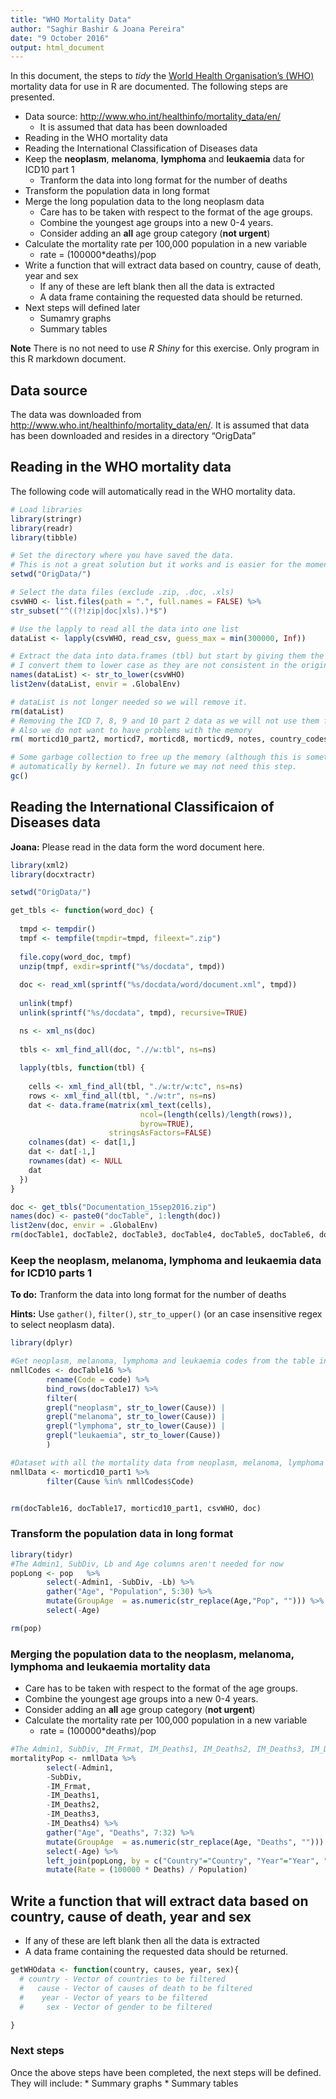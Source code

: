 ```yaml
---
title: "WHO Mortality Data"
author: "Saghir Bashir & Joana Pereira"
date: "9 October 2016"
output: html_document
---
```


In this document, the steps to *tidy* the [World Health Organisation's (WHO)](www.who.int) mortality data for use in R are documented. The following steps are presented.

* Data source: <http://www.who.int/healthinfo/mortality_data/en/>
  + It is assumed that data has been downloaded
* Reading in the WHO mortality data
* Reading the International Classification of Diseases data
* Keep the **neoplasm**, **melanoma**, **lymphoma** and **leukaemia** data for ICD10 part 1
  + Tranform the data into long format for the number of deaths
* Transform the population data in long format
* Merge the long population data to the long neoplasm data
  + Care has to be taken with respect to the format of the age groups. 
  + Combine the youngest age groups into a new 0-4 years. 
  + Consider adding an **all** age group category (**not urgent**)
* Calculate the mortality rate per 100,000 population in a new variable
  + rate = (100000*deaths)/pop
* Write a function that will extract data based on country, cause of death, year and sex
  + If any of these are left blank then all the data is extracted
  + A data frame containing the requested data should be returned.
* Next steps will defined later
  * Sumamry graphs
  * Summary tables
  
**Note** There is no not need to use *R Shiny* for this exercise. Only program in this R markdown document.

## Data source

The data was downloaded from <http://www.who.int/healthinfo/mortality_data/en/>. It is assumed that data has been downloaded and resides in a directory "OrigData"

## Reading in the WHO mortality data

The following code will automatically read in the WHO mortality data.
```r
# Load libraries
library(stringr)
library(readr)
library(tibble)

# Set the directory where you have saved the data.
# This is not a great solution but it works and is easier for the moment, Later it should change.
setwd("OrigData/")

# Select the data files (exclude .zip, .doc, .xls)
csvWHO <- list.files(path = ".", full.names = FALSE) %>%
str_subset("^((?!zip|doc|xls).)*$")

# Use the lapply to read all the data into one list
dataList <- lapply(csvWHO, read_csv, guess_max = min(300000, Inf))

# Extract the data into data.frames (tbl) but start by giving them the dataest you want.
# I convert them to lower case as they are not consistent in the original.
names(dataList) <- str_to_lower(csvWHO)
list2env(dataList, envir = .GlobalEnv)

# dataList is not longer needed so we will remove it.
rm(dataList)
# Removing the ICD 7, 8, 9 and 10 part 2 data as we will not use them for the moment.
# Also we do not want to have problems with the memory
rm( morticd10_part2, morticd7, morticd8, morticd9, notes, country_codes)

# Some garbage collection to free up the memory (although this is something that is
# automatically by kernel). In future we may not need this step.
gc()
```

## Reading the International Classificaion of Diseases data

**Joana:** Please read in the data form the word document here.

```r
library(xml2)
library(docxtractr)

setwd("OrigData/")

get_tbls <- function(word_doc) {
  
  tmpd <- tempdir()
  tmpf <- tempfile(tmpdir=tmpd, fileext=".zip")
  
  file.copy(word_doc, tmpf)
  unzip(tmpf, exdir=sprintf("%s/docdata", tmpd))
  
  doc <- read_xml(sprintf("%s/docdata/word/document.xml", tmpd))
  
  unlink(tmpf)
  unlink(sprintf("%s/docdata", tmpd), recursive=TRUE)

  ns <- xml_ns(doc)
  
  tbls <- xml_find_all(doc, ".//w:tbl", ns=ns)
  
  lapply(tbls, function(tbl) {
    
    cells <- xml_find_all(tbl, "./w:tr/w:tc", ns=ns)
    rows <- xml_find_all(tbl, "./w:tr", ns=ns)
    dat <- data.frame(matrix(xml_text(cells), 
                             ncol=(length(cells)/length(rows)), 
                             byrow=TRUE), 
                      stringsAsFactors=FALSE)
    colnames(dat) <- dat[1,]
    dat <- dat[-1,]
    rownames(dat) <- NULL
    dat
  })
}

doc <- get_tbls("Documentation_15sep2016.zip")
names(doc) <- paste0("docTable", 1:length(doc))
list2env(doc, envir = .GlobalEnv)
rm(docTable1, docTable2, docTable3, docTable4, docTable5, docTable6, docTable7, docTable8, docTable9, docTable10, docTable11, docTable12, docTable13, docTable14, docTable15, docTable18)

```


### Keep the **neoplasm**, **melanoma**, **lymphoma** and **leukaemia** data for ICD10 parts 1 

**To do:** Tranform the data into long format for the number of deaths

**Hints:** Use `gather()`, `filter()`, `str_to_upper()` (or an case insensitive regex to select neoplasm data). 

```r
library(dplyr)

#Get neoplasm, melanoma, lymphoma and leukaemia codes from the table in Documentation_15sep2016.doc
nmllCodes <- docTable16 %>%
        rename(Code = code) %>%
        bind_rows(docTable17) %>%
        filter(
        grepl("neoplasm", str_to_lower(Cause)) |
        grepl("melanoma", str_to_lower(Cause)) |
        grepl("lymphoma", str_to_lower(Cause)) |
        grepl("leukaemia", str_to_lower(Cause))
        )

#Dataset with all the mortality data from neoplasm, melanoma, lymphoma and leukaemia
nmllData <- morticd10_part1 %>%
        filter(Cause %in% nmllCodes$Code)


rm(docTable16, docTable17, morticd10_part1, csvWHO, doc)

```



### Transform the population data in long format

```r
library(tidyr)
#The Admin1, SubDiv, Lb and Age columns aren't needed for now
popLong <- pop   %>%
        select(-Admin1, -SubDiv, -Lb) %>%
        gather("Age", "Population", 5:30) %>%
        mutate(GroupAge  = as.numeric(str_replace(Age,"Pop", ""))) %>%
        select(-Age)

rm(pop)

```


### Merging the population data to the neoplasm, melanoma, lymphoma and leukaemia mortality data

  * Care has to be taken with respect to the format of the age groups. 
  * Combine the youngest age groups into a new 0-4 years. 
  * Consider adding an **all** age group category (**not urgent**)
  * Calculate the mortality rate per 100,000 population in a new variable
    + rate = (100000*deaths)/pop

```r

#The Admin1, SubDiv, IM_Frmat, IM_Deaths1, IM_Deaths2, IM_Deaths3, IM_Deaths4 and Age columns aren't needed for now
mortalityPop <- nmllData %>%
        select(-Admin1,
        -SubDiv,
        -IM_Frmat,
        -IM_Deaths1,
        -IM_Deaths2,
        -IM_Deaths3,
        -IM_Deaths4) %>%
        gather("Age", "Deaths", 7:32) %>%
        mutate(GroupAge  = as.numeric(str_replace(Age, "Deaths", "")))  %>%
        select(-Age) %>%
        left_join(popLong, by = c("Country"="Country", "Year"="Year", "Sex"="Sex", "Frmat"="Frmat", "GroupAge" = "GroupAge" )) %>%
        mutate(Rate = (100000 * Deaths) / Population)

```



## Write a function that will extract data based on country, cause of death, year and sex
  * If any of these are left blank then all the data is extracted
  * A data frame containing the requested data should be returned.

```r
getWHOdata <- function(country, causes, year, sex){
  # country - Vector of countries to be filtered
  #   cause - Vector of causes of death to be filtered
  #    year - Vector of years to be filtered
  #     sex - Vector of gender to be filtered

}

```

### Next steps

Once the above steps have been completed, the next steps will be defined. They will include:
  * Summary graphs
  * Summary tables
  
  
  
```r



```
